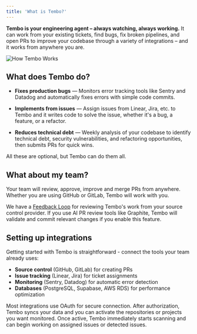 ```yaml
---
title: 'What is Tembo?'
---
```


**Tembo is your engineering agent – always watching, always working.** It can work from your existing tickets, find bugs, fix broken pipelines, and open PRs to improve your codebase through a variety of integrations – and it works from anywhere you are.

![How Tembo Works](/images/how-tembo-works.png)

## What does Tembo do?

- **Fixes production bugs** — Monitors error tracking tools like Sentry and Datadog and automatically fixes errors with simple code commits.

- **Implements from issues** — Assign issues from Linear, Jira, etc. to Tembo and it writes code to solve the issue, whether it's a bug, a feature, or a refactor.

- **Reduces technical debt** — Weekly analysis of your codebase to identify technical debt, security vulnerabilities, and refactoring opportunities, then submits PRs for quick wins.

All these are optional, but Tembo can do them all.

## What about my team?

Your team will review, approve, improve and merge PRs from anywhere. Whether you are using GitHub or GitLab, Tembo will work with you.

We have a [Feedback Loop](/features/feedback-loop) for reviewing Tembo's work from your source control provider. If you use AI PR review tools like Graphite, Tembo will validate and commit relevant changes if you enable this feature.

## Setting up integrations

Getting started with Tembo is straightforward - connect the tools your team already uses:

- **Source control** (GitHub, GitLab) for creating PRs
- **Issue tracking** (Linear, Jira) for ticket assignments  
- **Monitoring** (Sentry, Datadog) for automatic error detection
- **Databases** (PostgreSQL, Supabase, AWS RDS) for performance optimization

Most integrations use OAuth for secure connection. After authorization, Tembo syncs your data and you can activate the repositories or projects you want monitored. Once active, Tembo immediately starts scanning and can begin working on assigned issues or detected issues.
